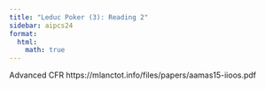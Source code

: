 ```yaml
---
title: "Leduc Poker (3): Reading 2"
sidebar: aipcs24
format:
  html:
    math: true
---
```

Advanced CFR 
https://mlanctot.info/files/papers/aamas15-iioos.pdf 
